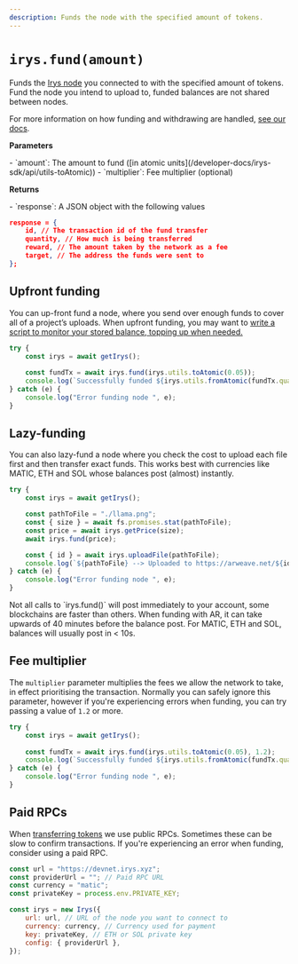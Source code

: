 ```yaml
---
description: Funds the node with the specified amount of tokens.
---
```



# `irys.fund(amount)`

Funds the [Irys node](/developer-docs/nodes) you connected to with the specified amount of tokens. Fund the node you intend to upload to, funded balances are not shared between nodes.

For more information on how funding and withdrawing are handled, [see our docs](/learn/funding-withdrawing).

**Parameters**

<div className="-mt-6" />
- `amount`: The amount to fund ([in atomic
units](/developer-docs/irys-sdk/api/utils-toAtomic))
- `multiplier`: Fee multiplier (optional)

**Returns**

<div className="-mt-6" />
- `response`: A JSON object with the following values

```json
response = {
	id, // The transaction id of the fund transfer
	quantity, // How much is being transferred
	reward, // The amount taken by the network as a fee
	target, // The address the funds were sent to
};
```

## Upfront funding

You can up-front fund a node, where you send over enough funds to cover all of a project’s uploads. When upfront funding, you may want to [write a script to monitor your stored balance, topping up when needed.](/hands-on/tutorials/monitor-node-balance)

```js
try {
	const irys = await getIrys();
	
	const fundTx = await irys.fund(irys.utils.toAtomic(0.05));
	console.log(`Successfully funded ${irys.utils.fromAtomic(fundTx.quantity)} ${irys.token}`);
} catch (e) {
	console.log("Error funding node ", e);
}
```

## Lazy-funding

You can also lazy-fund a node where you check the cost to upload each file first and then transfer exact funds. This works best with currencies like MATIC, ETH and SOL whose balances post (almost) instantly.

```js
try {
	const irys = await getIrys();

	const pathToFile = "./llama.png";
	const { size } = await fs.promises.stat(pathToFile);
	const price = await irys.getPrice(size);
	await irys.fund(price);

	const { id } = await irys.uploadFile(pathToFile);
	console.log(`${pathToFile} --> Uploaded to https://arweave.net/${id}`);
} catch (e) {
	console.log("Error funding node ", e);
}
```

<Callout type="info" emoji="ℹ️">
Not all calls to `irys.fund()` will post immediately to your account, some blockchains are faster than others. When funding with AR, it can take upwards of 40 minutes before the balance post. For MATIC, ETH and SOL, balances will usually post in < 10s.
</Callout>

## Fee multiplier

The `multiplier` parameter multiplies the fees we allow the network to take, in effect prioritising the transaction. Normally you can safely ignore this parameter, however if you're experiencing errors when funding, you can try passing a value of `1.2` or more.

```js
try {
	const irys = await getIrys();
	
	const fundTx = await irys.fund(irys.utils.toAtomic(0.05), 1.2);
	console.log(`Successfully funded ${irys.utils.fromAtomic(fundTx.quantity)} ${irys.token}`);
} catch (e) {
	console.log("Error funding node ", e);
}
```

## Paid RPCs

When [transferring tokens](/learn/funding-withdrawing) we use public RPCs. Sometimes these can be slow to confirm transactions. If you're experiencing an error when funding, consider using a paid RPC. 

```js
const url = "https://devnet.irys.xyz";
const providerUrl = ""; // Paid RPC URL
const currency = "matic";
const privateKey = process.env.PRIVATE_KEY;

const irys = new Irys({
	url: url, // URL of the node you want to connect to
	currency: currency, // Currency used for payment
	key: privateKey, // ETH or SOL private key
	config: { providerUrl }, 
});
```